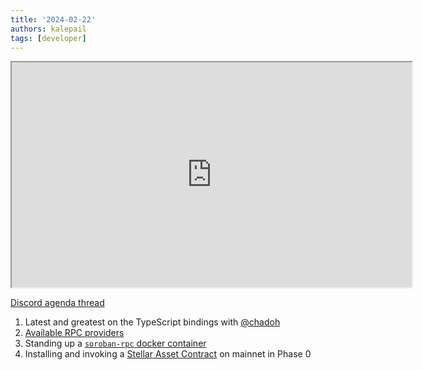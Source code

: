 ```yaml
---
title: '2024-02-22'
authors: kalepail
tags: [developer]
---
```


<iframe
  src="https://drive.google.com/file/d/1ZZm1eLe6L0ZRtpTxF77RfrLkW9ThAWh4/preview"
  width="640"
  height="360"
  allow="autoplay"
></iframe>

[Discord agenda thread](https://discord.com/channels/897514728459468821/1209582245824823337)

1. Latest and greatest on the TypeScript bindings with [@chadoh](https://github.com/chadoh)
2. [Available RPC providers](/docs/data/rpc/rpc-providers)
3. Standing up a [`soroban-rpc` docker container](/docs/data/rpc/admin-guide#docker-image)
4. Installing and invoking a [Stellar Asset Contract](/docs/smart-contracts/tokens/stellar-asset-contract) on mainnet in Phase 0
